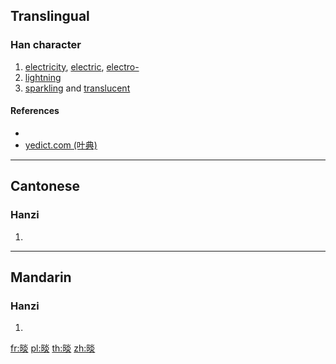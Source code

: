 {{character info/new}}
==Translingual==

===Han character===
{{Han char|rn=72|rad=日|as=08|sn=12|four=69089|canj=AFF|ids=⿰日炎}}

# [[electricity]], [[electric]], [[electro-]]
# [[lightning]]
# [[sparkling]] and [[translucent]]

====References====
* {{Han ref|kx=0496.340|dkj=13986|hdz=21522.010|uh=6671|ud=26225|bh=D9A5|bd=55717}}
* [http://yedict.com/htm/66/6671.htm yedict.com (叶典)]

----

==Cantonese==

===Hanzi===
{{yue-hanzi|jyut=[[sim2]]|y=sim2}}

# {{defn|lang=yue|sort=日08}}

----

==Mandarin==

===Hanzi===
{{cmn-hanzi|pin=[[shǎn]] ([[shan3]])|wg=shan<sup>3</sup>}}

# {{defn|lang=cmn|sort=日08}}

[[fr:晱]]
[[pl:晱]]
[[th:晱]]
[[zh:晱]]